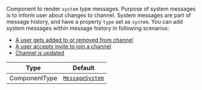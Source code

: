 Component to render `system` type messages. Purpose of system messages is to inform user about changes to channel. System messages are part of message history, and have a property `type` set as `system`.
You can add system messages within message history in following scenarios:

- [A user gets added to or removed from channel](https://getstream.io/chat/docs/javascript/channel_members/?language=javascript)
- [A user accepts invite to join a channel](https://getstream.io/chat/docs/javascript/channel_invites/?language=javascript#accepting-an-invite)
- [Channel is updated](<https://getstream.io/chat/docs/javascript/channel_update/?language=javascript&q=system#full-update-(overwrite)>)

| Type          | Default                                                                 |
| ------------- | ----------------------------------------------------------------------- |
| ComponentType | [`MessageSystem`](../../../../ui-components/message/message-system.mdx) |
